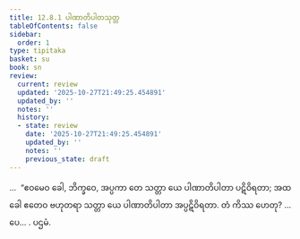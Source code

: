 ```yaml
---
title: 12.8.1 ပါဏာတိပါတသုတ္တ
tableOfContents: false
sidebar:
  order: 1
type: tipitaka
basket: su
book: sn
review:
  current: review
  updated: '2025-10-27T21:49:25.454891'
  updated_by: ''
  notes: ''
  history:
  - state: review
    date: '2025-10-27T21:49:25.454891'
    updated_by: ''
    notes: ''
    previous_state: draft
---
```



<ReviewStatus review={frontmatter.review} showDetails={true} />

<HypothesisAnnotation frontmatter={frontmatter} />

<DynamicBreadcrumb />

<Division number="1141" book="sn" e="ch" v="18" p="450">

<Paragraph number="2459" book="sn">
…  “ဧဝမေဝ ခေါ, ဘိက္ခဝေ, အပ္ပကာ တေ သတ္တာ ယေ ပါဏာတိပါတာ ပဋိဝိရတာ; အထ ခေါ ဧတေဝ ဗဟုတရာ သတ္တာ ယေ ပါဏာတိပါတာ အပ္ပဋိဝိရတာ. တံ ကိဿ ဟေတု? …ပေ… .

</Paragraph>
</Division>

<Paragraph number="2460" type="center" book="sn">
ပဌမံ.
</Paragraph>